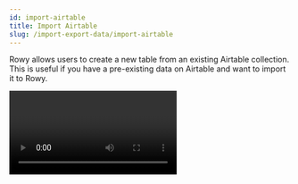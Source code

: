 ```yaml
---
id: import-airtable
title: Import Airtable
slug: /import-export-data/import-airtable
---
```



Rowy allows users to create a new table from an existing Airtable collection. This is useful if you have a pre-existing data on Airtable and want to import it to Rowy.

<Video url="https://youtu.be/zZxK9m2O_LI" playsinline controls/>

### Advantages

Rowy allows a lot of new functionalities that gives you more control over your data. Users can not just view their Firestore data in an Airtable-like UI, but also **build cloud functions**, **automations and workflows** based on their data. **Connect to any third-party tool**, use NPM and APIs right in the browser without the hassle of CLIs, terminals or native consoles.

## Steps

1. After creating a new table, click on the **Import Data** button.

2. Select **Airtable** as the data source.

3. Add the **Airtable API Key** and the **Table URL**. You can find how to generate the [API key](/import-export-data/import-airtable#api-key) and the [Table URL](/import-export-data/import-airtable#table-url) in the sections below.

4. Click on **Continue** to start the import process.

5. Select the columns to be imported to Rowy, click **Continue**.

6. Review the data to be imported and click **Finish**.

<Video url={videoUrl} playing loop muted playsinline controls />

## API Key

1. Go to your [Airtable account](https://airtable.com/account) and click on **Generate API key**.

    <img 
        src= {generateAPIKey} 
        alt="Generating an API key"
    />

2. Copy the API key and paste it in the **API Key** field in Rowy.

## Table URL

To extract the **Table URL**, you need to go to the **Airtable collection** you want to import and copy the URL from the browser. The URL is divided into three parts:

- Base (app)
- Table (tbl)
- View (viw)

**NOTE:** The view the user is currently in is the one that will display in the link.

The format for this address will look like this:
<img
    src={tableURL}
    alt="Table URL"
/>

Copy the URL, as shown below, and paste it in the **Table URL** field in Rowy.
<img
    src={copyURL}
    alt="Copy URL"
/>

## Sample Airtable Import

<img
    src={sampleKeys}
    alt="Sample Airtable Import"
/>


## Importing Images from Airtable

Rowy supports importing images directly from Airtable and allows you to store them as a native Image field.

<img src={airtableBase} alt="Airtable Base" />

In the above image, the `assets` column is an **Attachement** type field in our Airtable project, which contains the images.

When we import the data from Airtable using the above steps, we see that the `assets` column is imported as a **JSON** type field in Rowy. This is because as the data is transfered through an API, the **images are stored as JSON objects**. The JSON objects in this field would contain the reference data of the images.

<img src={assetsJSON} alt="Assets JSON" />

Now, the question arises **how to import the images from the JSON objects to Rowy**. To do this, we need to create a **Cloud Function** that will extract the images from the JSON objects and store them as a native Image field in Rowy.

**Follow the steps below to create a Cloud Function that will import the images from Airtable to Rowy:**

1. Add a **Derivative** column and pick a suitable name for it. In this example, we have named it `image`.

2. This will open up the **column config** modal. Set the following:
    - **Listener Field**: The `asset` JSON column.
    -  **Output Field Type**: Image

3. Paste the following code in the Derivative Script and click **Save**:
    ```js
    const derivative:Derivative = async ({row,ref,db,storage,auth,logging})=>{
        const file = await rowy.storage.upload.url(row.assets[0].url)
        return [file]
    }
    ```

**Now, everytime you import your images from Airtable, the images will be stored as an Image field in Rowy!** 🚀

<img src= {airtableImage} alt="Airtable Image" />
